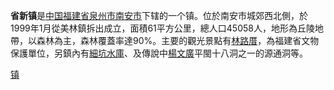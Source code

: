 {{中国乡级行政区
| 行政区全称 = 省新镇
| 景观照片文件名 = 
| 景观照片描述 = 
| 汉语拼音 = shengxin
| 上级行政区 = [[福建省|福建省]][[南安市|南安市]]
| 行政区类别 = [[镇|镇]]
| 行政区划代码 = 350583100
| 地理坐标 = {{coord|25.04|N|118.385|E|display=inline,title|scale:80000_region:CN}}
| 总面积 = 61[[平方公里|平方公里]]
| 户籍人口 = 45000
| 户籍人口年份 = 2008
| 常住人口 = 75000
| 常住人口年份 = 2010
| 人口密度 = 
| 领导人职务1 = 
| 领导人姓名1 = 
| 领导人职务2 = 
| 领导人姓名2 = 
| 行政区划 = 11个[[行政村|行政村]]
| 官方网站 = 
| 政府驻地 =
| 邮政编码 = 362305
| 毗邻行政区 = 美林镇
| 位置图文件名 = 
| 位置图描述 = 
}}
'''省新镇'''是[[中国|中国]][[福建省|福建省]][[泉州市|泉州市]][[南安市|南安市]]下辖的一个镇。位於南安市城郊西北側，於1999年1月從美林鎮拆出成立，面積61平方公里，總人口45058人，地形為丘陵地帶，以森林為主，森林覆蓋率達90%。主要的觀光景點有[[林路厝|林路厝]]，為福建省文物保護單位，另鎮內有[[細坑水庫|細坑水庫]]、及傳說中[[楊文廣|楊文廣]]平閩十八洞之一的源通洞等。

{{fujian-stub}}
{{南安市行政区划}}
[[Category:南安市乡镇|镇]]